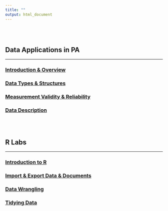 ```yaml
---
title: ""
output: html_document
---
```


<br><br>

## Data Applications in PA
***


### [Introduction & Overview](content/teaching/slides/Intro_Slides.html)

### [Data Types & Structures](content/teaching/slides/Data.html)

### [Measurement Validity & Reliability](content/teaching/slides/measurement.html)

### [Data Description](content/teaching/slides/Description.html)

<br><br>

## R Labs
***


### [Introduction to R](content/teaching/slides/rlab1_intro_to_r.html)

### [Import & Export Data & Documents](content/teaching/slides/rlab2_import_and_export.html)

### [Data Wrangling](content/teaching/slides/rlab3_data_wrangling.html)

### [Tidying Data](content/teaching/slides/rlab4-tidying-data.html)
